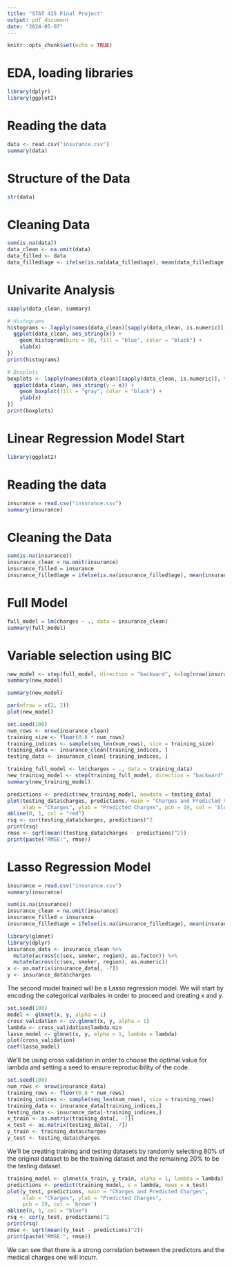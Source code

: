 ```yaml
---
title: "STAT 425 Final Project"
output: pdf_document
date: "2024-05-07"
---
```


```r
knitr::opts_chunk$set(echo = TRUE)
```

# EDA, loading libraries
```r
library(dplyr)
library(ggplot2)
```

# Reading the data
```r
data <- read.csv("insurance.csv")
summary(data)
```

# Structure of the Data
```r
str(data)
```

# Cleaning Data
```r
sum(is.na(data))
data_clean <- na.omit(data)
data_filled <- data
data_filled$age <- ifelse(is.na(data_filled$age), mean(data_filled$age, na.rm = TRUE), data_filled$age)
```


# Univarite Analysis
```r
sapply(data_clean, summary)

# Histograms
histograms <- lapply(names(data_clean)[sapply(data_clean, is.numeric)], function(x) {
  ggplot(data_clean, aes_string(x)) + 
    geom_histogram(bins = 30, fill = "blue", color = "black") +
    xlab(x)
})
print(histograms)

# Boxplots
boxplots <- lapply(names(data_clean)[sapply(data_clean, is.numeric)], function(x) {
  ggplot(data_clean, aes_string(y = x)) + 
    geom_boxplot(fill = "gray", color = "black") +
    ylab(x)
})
print(boxplots)
```


# Linear Regression Model Start
```r
library(ggplot2)
```

# Reading the data
```r
insurance = read.csv("insurance.csv")
summary(insurance)
```

# Cleaning the Data
```r
sum(is.na(insurance))
insurance_clean = na.omit(insurance)
insurance_filled = insurance
insurance_filled$age = ifelse(is.na(insurance_filled$age), mean(insurance_filled$age, na.rm = TRUE), insurance_filled$age)
```

# Full Model
```r
full_model = lm(charges ~ ., data = insurance_clean)
summary(full_model)
```

# Variable selection using BIC 
```r
new_model <- step(full_model, direction = "backward", k=log(nrow(insurance_clean)))
summary(new_model)
```

```r
summary(new_model)
```


```r
par(mfrow = c(2, 2))
plot(new_model)
```


```r
set.seed(100)
num_rows <- nrow(insurance_clean)
training_size <- floor(0.8 * num_rows)
training_indices <- sample(seq_len(num_rows), size = training_size)
training_data <- insurance_clean[training_indices, ]
testing_data <- insurance_clean[-training_indices, ]
```


```r
training_full_model <- lm(charges ~ ., data = training_data)
new_training_model <- step(training_full_model, direction = "backward", k=log(nrow(training_data)))
summary(new_training_model)
```


```r
predictions <- predict(new_training_model, newdata = testing_data)
plot(testing_data$charges, predictions, main = "Charges and Predicted Charges Simple Model",
     xlab = "Charges", ylab = "Predicted Charges", pch = 19, col = 'blue')
abline(0, 1, col = "red") 
rsq <- cor(testing_data$charges, predictions)^2
print(rsq)
rmse <- sqrt(mean((testing_data$charges - predictions)^2))
print(paste("RMSE:", rmse))
```


# Lasso Regression Model
```r
insurance = read.csv("insurance.csv")
summary(insurance)
```


```r
sum(is.na(insurance))
insurance_clean = na.omit(insurance)
insurance_filled = insurance
insurance_filled$age = ifelse(is.na(insurance_filled$age), mean(insurance_filled$age, na.rm = TRUE), insurance_filled$age)
```


```r
library(glmnet)
library(dplyr)
insurance_data <- insurance_clean %>%
  mutate(across(c(sex, smoker, region), as.factor)) %>%
  mutate(across(c(sex, smoker, region), as.numeric))
x <- as.matrix(insurance_data[, -7])
y <- insurance_data$charges
```
The second model trained will be a Lasso regression model. We will start by encoding the categorical varibales in order to proceed and creating x and y.


```r
set.seed(100) 
model <- glmnet(x, y, alpha = 1)  
cross_validation <- cv.glmnet(x, y, alpha = 1)
lambda <- cross_validation$lambda.min
lasso_model <- glmnet(x, y, alpha = 1, lambda = lambda)
plot(cross_validation)
coef(lasso_model)
```
We'll be using cross validation in order to choose the optimal value for lambda and setting a seed to ensure reproducibility of the code. 


```r
set.seed(100)
num_rows <- nrow(insurance_data)
training_rows <- floor(0.8 * num_rows)
training_indices <- sample(seq_len(num_rows), size = training_rows)
training_data <- insurance_data[training_indices,]
testing_data <- insurance_data[-training_indices,]
x_train <- as.matrix(training_data[, -7])  
x_test <- as.matrix(testing_data[, -7])
y_train <- training_data$charges
y_test <- testing_data$charges
```
We'll be creating training and testing datasets by randomly selecting 80% of the original dataset to be the training dataset and the remaining 20% to be the testing dataset.


```r
training_model <- glmnet(x_train, y_train, alpha = 1, lambda = lambda)
predictions <- predict(training_model, s = lambda, newx = x_test)
plot(y_test, predictions, main = "Charges and Predicted Charges",
     xlab = "Charges", ylab = "Predicted Charges",
     pch = 19, col = 'brown')
abline(0, 1, col = "blue")
rsq <- cor(y_test, predictions)^2
print(rsq)
rmse <- sqrt(mean((y_test - predictions)^2))
print(paste("RMSE:", rmse))
```

We can see that there is a strong correlation between the predictors and the medical charges one will incurr.